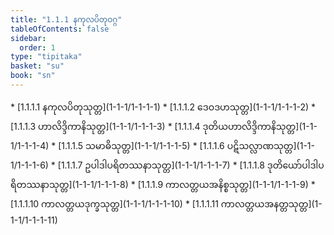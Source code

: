 ```yaml
---
title: "1.1.1 နကုလပိတုဝဂ္ဂ"
tableOfContents: false
sidebar:
  order: 1
type: "tipitaka"
basket: "su"
book: "sn"
---
```



<DynamicBreadcrumb />



<TableOfContents book="sn" section="1.1.1">
* [1.1.1.1 နကုလပိတုသုတ္တ](1-1-1/1-1-1-1)
* [1.1.1.2 ဒေဝဒဟသုတ္တ](1-1-1/1-1-1-2)
* [1.1.1.3 ဟာလိဒ္ဒိကာနိသုတ္တ](1-1-1/1-1-1-3)
* [1.1.1.4 ဒုတိယဟာလိဒ္ဒိကာနိသုတ္တ](1-1-1/1-1-1-4)
* [1.1.1.5 သမာဓိသုတ္တ](1-1-1/1-1-1-5)
* [1.1.1.6 ပဋိသလ္လာဏသုတ္တ](1-1-1/1-1-1-6)
* [1.1.1.7 ဥပါဒါပရိတဿနာသုတ္တ](1-1-1/1-1-1-7)
* [1.1.1.8 ဒုတိယော်ပါဒါပရိတဿနာသုတ္တ](1-1-1/1-1-1-8)
* [1.1.1.9 ကာလတ္တယအနိစ္စသုတ္တ](1-1-1/1-1-1-9)
* [1.1.1.10 ကာလတ္တယဒုက္ခသုတ္တ](1-1-1/1-1-1-10)
* [1.1.1.11 ကာလတ္တယအနတ္တသုတ္တ](1-1-1/1-1-1-11)
</TableOfContents>
